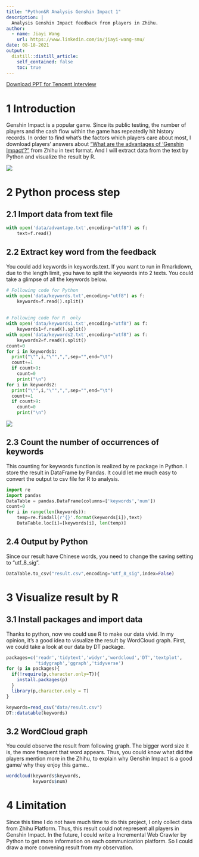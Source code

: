 ```yaml
---
title: "Python&R Analysis Genshin Impact 1"
description: |
  Analysis Genshin Impact feedback from players in Zhihu.
author:
  - name: Jiayi Wang
    url: https://www.linkedin.com/in/jiayi-wang-smu/
date: 08-18-2021
output:
  distill::distill_article:
    self_contained: false
    toc: true
---
```


<a href=data/GENSHIN.ppt>Download PPT for Tencent Interview</a>

# 1 Introduction

Genshin Impact is a popular game. Since its public testing, the number of players and the cash flow within the game has repeatedly hit history records. In order to find what's the factors which players care about most, I download players' answers about ["What are the advantages of 'Genshin Impact'?"](https://www.zhihu.com/question/437377838) from Zhihu in text format. And I will extract data from the text by Python and visualize the result by R.

![](data/1.png)

# 2 Python process step

## 2.1 Import data from text file

```python
with open('data/advantage.txt',encoding="utf8") as f:
    text=f.read()
```
## 2.2 Extract key word from the feedback

You could add keywords in keywords.text. If you want to run in Rmarkdown, due to the length limit, you have to split the keywords into 2 texts. You could take a glimpse of all the keywords below.

```python
# Following code for Python
with open('data/keywords.txt',encoding="utf8") as f:
    keywords=f.read().split()
    
    
# Following code for R  only
with open('data/keywords1.txt',encoding="utf8") as f:
    keywords1=f.read().split()
with open('data/keywords2.txt',encoding="utf8") as f:
    keywords2=f.read().split()
count=0
for i in keywords1:
  print("\"",i,"\"",",",sep="",end="\t")
  count+=1
  if count>9:
    count=0
    print("\n")
for i in keywords2:
  print("\"",i,"\"",",",sep="",end="\t")
  count+=1
  if count>9:
    count=0
    print("\n")

```
![](data/2.png)

## 2.3 Count the number of occurrences of keywords

This counting for keywords function is realized by re package in Python. I store the result in DataFrame by Pandas. It could let me much easy to convert the output to csv file for R to analysis.

```python
import re
import pandas
DataTable = pandas.DataFrame(columns=['keywords','num'])
count=0
for i in range(len(keywords)):
    temp=re.findall(r'{}'.format(keywords[i]),text)
    DataTable.loc[i]=[keywords[i], len(temp)]
```
## 2.4 Output by Python

Since our result have Chinese words, you need to change the saving setting to "utf_8_sig".

```python
DataTable.to_csv("result.csv",encoding="utf_8_sig",index=False)
```
# 3 Visualize result by R

## 3.1 Install packages and import data

Thanks to python, now we could use R to make our data vivid. In my opinion, it's a good idea to visualize the result by WordCloud graph. First, we could take a look at our data by DT package.

```r
packages=c('readr','tidytext','widyr','wordcloud','DT','textplot',
           'tidygraph','ggraph','tidyverse')
for (p in packages){
  if(!require(p,character.only=T)){
    install.packages(p)
  }
  library(p,character.only = T)
}

keywords=read_csv("data/result.csv")
DT::datatable(keywords)
```

## 3.2 WordCloud graph

You could observe the result from following graph. The bigger word size it is, the more frequent that word appears. Thus, you could know what did the players mention more in the Zhihu, to explain why Genshin Impact is a good game/ why they enjoy this game..

```r
wordcloud(keywords$keywords,
          keywords$num)

```

# 4 Limitation

Since this time I do not have much time to do this project, I only collect data from Zhihu Platform. Thus, this result could not represent all players in Genshin Impact. In the future, I could write a Incremental Web Crawler by Python to get more information on each communication platform. So I could draw a more convening result from my observation.

